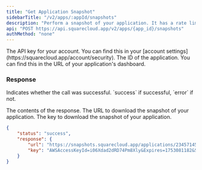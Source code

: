 ```yaml
---
title: "Get Application Snapshot"
sidebarTitle: "/v2/apps/:appId/snapshots"
description: "Perform a snapshot of your application. It has a rate limit of 1 request every 60 seconds."
api: "POST https://api.squarecloud.app/v2/apps/{app_id}/snapshots"
authMethod: "none"
---
```


<ParamField header="Authorization" type="string" placeholder="API KEY" required>
  The API key for your account. You can find this in your [account settings](https://squarecloud.app/account/security).
</ParamField>
<ParamField path="app_id" type="string" placeholder="Application ID" required>
  The ID of the application. You can find this in the URL of your application's dashboard.
</ParamField>

### Response

<ResponseField name="status" type="string">
  Indicates whether the call was successful. `success` if successful, `error` if not.
</ResponseField>
<ResponseField name="response" type="object">

The contents of the response.
<Expandable title="Toggle object">
<ResponseField name="url" type="string">
  The URL to download the snapshot of your application.
</ResponseField>
<ResponseField name="key" type="string">
  The key to download the snapshot of your application.
</ResponseField>
</Expandable>
</ResponseField>
<ResponseExample>
```json
{
    "status": "success",
    "response": {
        "url": "https://snapshots.squarecloud.app/applications/23457145698959364/a23d130fcc9ddaf2d288ae9599a4292c32.zip?AWSAccessKeyId=i06Xdad2dRD74Pm8Xly&Expires=1753081182&Signature=riWPedawcsouRAPGU5n3kGHnWoOuw%3D",
        "key": "AWSAccessKeyId=i06Xdad2dRD74Pm8Xly&Expires=1753081182&Signature=riWPedawcsouRAPGU5n3kGHnWoOuw%3D"
    }
}
```
</ResponseExample>
